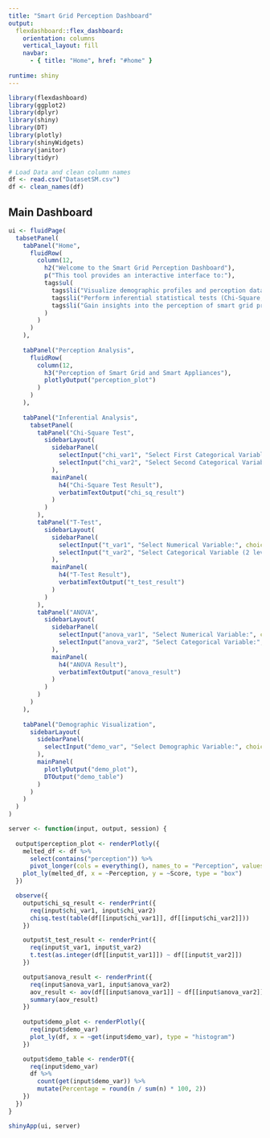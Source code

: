 ```yaml
---
title: "Smart Grid Perception Dashboard"
output: 
  flexdashboard::flex_dashboard:
    orientation: columns
    vertical_layout: fill
    navbar:
      - { title: "Home", href: "#home" }
      
runtime: shiny
---
```


```r
library(flexdashboard)
library(ggplot2)
library(dplyr)
library(shiny)
library(DT)
library(plotly)
library(shinyWidgets)
library(janitor)
library(tidyr)

# Load Data and clean column names
df <- read.csv("DatasetSM.csv")
df <- clean_names(df)
```

## Main Dashboard

```r
ui <- fluidPage(
  tabsetPanel(
    tabPanel("Home", 
      fluidRow(
        column(12, 
          h2("Welcome to the Smart Grid Perception Dashboard"),
          p("This tool provides an interactive interface to:"),
          tags$ul(
            tags$li("Visualize demographic profiles and perception data."),
            tags$li("Perform inferential statistical tests (Chi-Square, T-test, ANOVA)."),
            tags$li("Gain insights into the perception of smart grid products across various states in India.")
          )
        )
      )
    ),
    
    tabPanel("Perception Analysis", 
      fluidRow(
        column(12, 
          h3("Perception of Smart Grid and Smart Appliances"),
          plotlyOutput("perception_plot")
        )
      )
    ),
    
    tabPanel("Inferential Analysis", 
      tabsetPanel(
        tabPanel("Chi-Square Test", 
          sidebarLayout(
            sidebarPanel(
              selectInput("chi_var1", "Select First Categorical Variable:", choices = colnames(df)),
              selectInput("chi_var2", "Select Second Categorical Variable:", choices = colnames(df))
            ),
            mainPanel(
              h4("Chi-Square Test Result"),
              verbatimTextOutput("chi_sq_result")
            )
          )
        ),
        tabPanel("T-Test",
          sidebarLayout(
            sidebarPanel(
              selectInput("t_var1", "Select Numerical Variable:", choices = colnames(df)),
              selectInput("t_var2", "Select Categorical Variable (2 levels):", choices = colnames(df))
            ),
            mainPanel(
              h4("T-Test Result"),
              verbatimTextOutput("t_test_result")
            )
          )
        ),
        tabPanel("ANOVA",
          sidebarLayout(
            sidebarPanel(
              selectInput("anova_var1", "Select Numerical Variable:", choices = colnames(df)),
              selectInput("anova_var2", "Select Categorical Variable:", choices = colnames(df))
            ),
            mainPanel(
              h4("ANOVA Result"),
              verbatimTextOutput("anova_result")
            )
          )
        )
      )
    ),
    
    tabPanel("Demographic Visualization", 
      sidebarLayout(
        sidebarPanel(
          selectInput("demo_var", "Select Demographic Variable:", choices = colnames(df))
        ),
        mainPanel(
          plotlyOutput("demo_plot"),
          DTOutput("demo_table")
        )
      )
    )
  )
)

server <- function(input, output, session) {
  
  output$perception_plot <- renderPlotly({
    melted_df <- df %>% 
      select(contains("perception")) %>% 
      pivot_longer(cols = everything(), names_to = "Perception", values_to = "Score")
    plot_ly(melted_df, x = ~Perception, y = ~Score, type = "box")
  })

  observe({
    output$chi_sq_result <- renderPrint({
      req(input$chi_var1, input$chi_var2)
      chisq.test(table(df[[input$chi_var1]], df[[input$chi_var2]]))
    })

    output$t_test_result <- renderPrint({
      req(input$t_var1, input$t_var2)
      t.test(as.integer(df[[input$t_var1]]) ~ df[[input$t_var2]])
    })

    output$anova_result <- renderPrint({
      req(input$anova_var1, input$anova_var2)
      aov_result <- aov(df[[input$anova_var1]] ~ df[[input$anova_var2]])
      summary(aov_result)
    })
    
    output$demo_plot <- renderPlotly({
      req(input$demo_var)
      plot_ly(df, x = ~get(input$demo_var), type = "histogram")
    })

    output$demo_table <- renderDT({
      req(input$demo_var)
      df %>% 
        count(get(input$demo_var)) %>% 
        mutate(Percentage = round(n / sum(n) * 100, 2))
    })
  })
}

shinyApp(ui, server)
```

